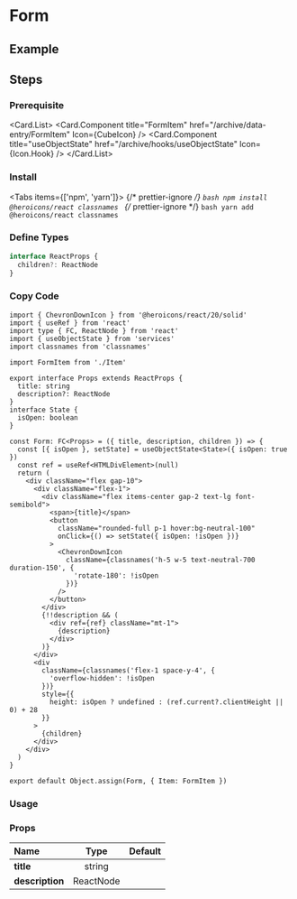 
<BackTop />

# Form

## Example

## Steps

<div className="steps">

### Prerequisite

<Card.List>
  <Card.Component
    title="FormItem"
    href="/archive/data-entry/FormItem"
    Icon={CubeIcon}
  />
  <Card.Component
    title="useObjectState"
    href="/archive/hooks/useObjectState"
    Icon={Icon.Hook}
  />
</Card.List>

### Install

<Tabs items={['npm', 'yarn']}>
  {/* prettier-ignore */}
  <Tab>
    ```bash
    npm install @heroicons/react classnames
    ```
    </Tab>
  {/* prettier-ignore */}
  <Tab>
    ```bash
    yarn add @heroicons/react classnames
    ```
</Tab>
</Tabs>

### Define Types

```ts filename="types/index.d.ts"
interface ReactProps {
  children?: ReactNode
}
```

### Copy Code

```tsx filename="components/Form/index.tsx"
import { ChevronDownIcon } from '@heroicons/react/20/solid'
import { useRef } from 'react'
import type { FC, ReactNode } from 'react'
import { useObjectState } from 'services'
import classnames from 'classnames'

import FormItem from './Item'

export interface Props extends ReactProps {
  title: string
  description?: ReactNode
}
interface State {
  isOpen: boolean
}

const Form: FC<Props> = ({ title, description, children }) => {
  const [{ isOpen }, setState] = useObjectState<State>({ isOpen: true })
  const ref = useRef<HTMLDivElement>(null)
  return (
    <div className="flex gap-10">
      <div className="flex-1">
        <div className="flex items-center gap-2 text-lg font-semibold">
          <span>{title}</span>
          <button
            className="rounded-full p-1 hover:bg-neutral-100"
            onClick={() => setState({ isOpen: !isOpen })}
          >
            <ChevronDownIcon
              className={classnames('h-5 w-5 text-neutral-700 duration-150', {
                'rotate-180': !isOpen
              })}
            />
          </button>
        </div>
        {!!description && (
          <div ref={ref} className="mt-1">
            {description}
          </div>
        )}
      </div>
      <div
        className={classnames('flex-1 space-y-4', {
          'overflow-hidden': !isOpen
        })}
        style={{
          height: isOpen ? undefined : (ref.current?.clientHeight || 0) + 28
        }}
      >
        {children}
      </div>
    </div>
  )
}

export default Object.assign(Form, { Item: FormItem })
```

### Usage

</div>

### Props

| Name                  |   Type    | Default |
| :-------------------- | :-------: | :-----: |
| **title**<Required /> |  string   |         |
| **description**       | ReactNode |         |

<Comment />
